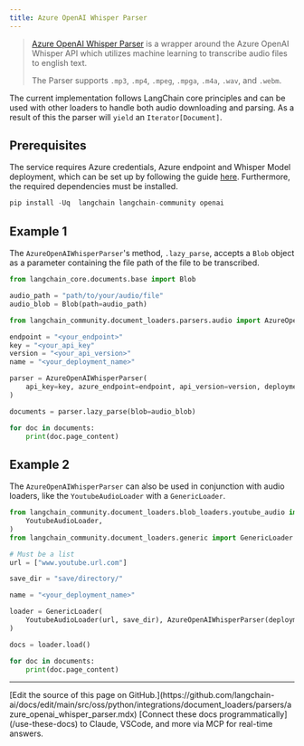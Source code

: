 ```yaml
---
title: Azure OpenAI Whisper Parser
---
```


>[Azure OpenAI Whisper Parser](https://learn.microsoft.com/en-us/azure/ai-services/speech-service/whisper-overview) is a wrapper around the Azure OpenAI Whisper API which utilizes machine learning to transcribe audio files to english text.
>
>The Parser supports `.mp3`, `.mp4`, `.mpeg`, `.mpga`, `.m4a`, `.wav`, and `.webm`.

The current implementation follows LangChain core principles and can be used with other loaders to handle both audio downloading and parsing. As a result of this the parser will `yield` an `Iterator[Document]`.

## Prerequisites

The service requires Azure credentials, Azure endpoint and Whisper Model deployment, which can be set up by following the guide [here](https://learn.microsoft.com/en-us/azure/ai-services/openai/whisper-quickstart?tabs=command-line%2Cpython-new%2Cjavascript&pivots=programming-language-python). Furthermore, the required dependencies must be installed.

```python
pip install -Uq  langchain langchain-community openai
```

## Example 1

The `AzureOpenAIWhisperParser`'s method, `.lazy_parse`, accepts a `Blob` object as a parameter containing the file path of the file to be transcribed.

```python
from langchain_core.documents.base import Blob

audio_path = "path/to/your/audio/file"
audio_blob = Blob(path=audio_path)
```

```python
from langchain_community.document_loaders.parsers.audio import AzureOpenAIWhisperParser

endpoint = "<your_endpoint>"
key = "<your_api_key"
version = "<your_api_version>"
name = "<your_deployment_name>"

parser = AzureOpenAIWhisperParser(
    api_key=key, azure_endpoint=endpoint, api_version=version, deployment_name=name
)
```

```python
documents = parser.lazy_parse(blob=audio_blob)
```

```python
for doc in documents:
    print(doc.page_content)
```

## Example 2

The `AzureOpenAIWhisperParser` can also be used in conjunction with audio loaders, like the `YoutubeAudioLoader` with a `GenericLoader`.

```python
from langchain_community.document_loaders.blob_loaders.youtube_audio import (
    YoutubeAudioLoader,
)
from langchain_community.document_loaders.generic import GenericLoader
```

```python
# Must be a list
url = ["www.youtube.url.com"]

save_dir = "save/directory/"
```

```python
name = "<your_deployment_name>"

loader = GenericLoader(
    YoutubeAudioLoader(url, save_dir), AzureOpenAIWhisperParser(deployment_name=name)
)

docs = loader.load()
```

```python
for doc in documents:
    print(doc.page_content)
```

---

<Callout icon="pen-to-square" iconType="regular">
    [Edit the source of this page on GitHub.](https://github.com/langchain-ai/docs/edit/main/src/oss/python/integrations/document_loaders/parsers/azure_openai_whisper_parser.mdx)
</Callout>
<Tip icon="terminal" iconType="regular">
    [Connect these docs programmatically](/use-these-docs) to Claude, VSCode, and more via MCP for    real-time answers.
</Tip>
